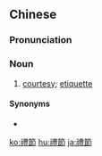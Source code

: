{{also|礼节}}
==Chinese==
{{zh-forms|s=礼节}}

===Pronunciation===
{{zh-pron
|m=lǐjié
|c=lai5 zit3
|h=pfs=lî-chiet
|mn=lé-chiat
|cat=n
}}

===Noun===
{{zh-noun}}

# [[courtesy]]; [[etiquette]]

====Synonyms====
* {{zh-l|禮數}}

{{zh-cat|Advanced}}

[[ko:禮節]]
[[hu:禮節]]
[[ja:禮節]]